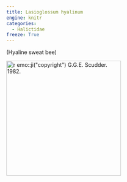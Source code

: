```yaml
---
title: Lasioglossum hyalinum
engine: knitr
categories:
  - Halictidae
freeze: True
---
```

(Hyaline sweat bee)

[![`r emo::ji("copyright")` G.G.E. Scudder. 1982.](/files/no_bee.png){height=300}](https://www.zoology.ubc.ca/entomology/main/Hymenoptera/Halictidae/Lasioglossum%20hyalinum%20female%20(3lateral).jpg)
